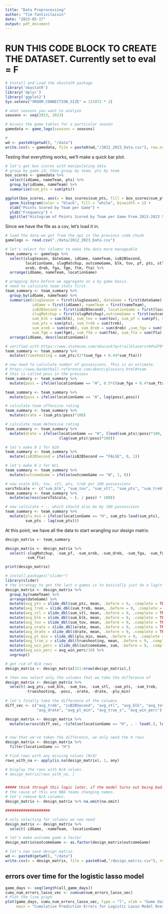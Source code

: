 ```yaml
---
title: "Data Preprocessing"
author: "Tim Tantivilaisin"
date: "2023-05-17"
output: pdf_document
---
```


# RUN THIS CODE BLOCK TO CREATE THE DATASET. Currently set to eval = F
```r
# Install and Load the nbastatR package
library('nbastatR')
library('dplyr')
library('ggplot2')
Sys.setenv("VROOM_CONNECTION_SIZE" = 131072 * 2)

# what seasons you want to analyze
seasons <- seq(2013, 2023)

# Access the game tables for a particular season
gamedata <- game_logs(seasons = seasons)

# 
wd <- paste0(getwd(), "/data")
write.csv(x = gamedata, file = paste0(wd,"/2012_2023_Data.csv"), row.names = FALSE)
```

Testing that everything works, we'll make a quick bar plot.

```r
# let's get box scores with manipulating data
# group by game_id, then group by team, pts by team
box_scores <- gamedata %>%
  select(idGame, nameTeam, pts) %>%
  group_by(idGame, nameTeam) %>%
  summarize(sum_pts = sum(pts))

ggplot(box_scores, aes(x = box_scores$sum_pts, fill = box_scores$sum_pts)) +
  geom_histogram(color = "black", fill = "white", binwidth = 1) +
  xlab("Points Scored by Team per Game") +
  ylab("Frequency") +
  ggtitle("Histogram of Points Scored by Team per Game From 2013-2023 Season")
```
Since we have the file as a csv, let's load it in.

```r
# load the data we got from the api in the previous code chunk
gamelogs <- read.csv("./data/2012_2023_Data.csv")

# let's select for columns to make the data more manageable
team_summary <- gamelogs %>%
  select(slugSeason, dateGame, idGame, nameTeam, isB2BSecond, 
         locationGame, slugMatchup, outcomeGame, blk, tov, pf, pts, stl, treb, 
         oreb, dreb, fga, fgm, ftm, fta) %>%
  arrange(idGame, nameTeam, locationGame)

# prepping data before we aggregate on a by game basis.
# need to calculate team stats first.
team_summary <- team_summary %>%
  group_by(idGame, nameTeam) %>%
  summarize(slugSeason = first(slugSeason), dateGame = first(dateGame), 
            idGame = first(idGame), nameTeam = first(nameTeam), 
            isB2BSecond = first(isB2BSecond), locationGame = first(locationGame),
            slugMatchup = first(slugMatchup),outcomeGame = first(outcomeGame), 
            sum_blk = sum(blk), sum_tov = sum(tov), sum_pf = sum(pf), sum_stl = sum(stl),
            sum_pts = sum(pts), sum_treb = sum(treb), 
            sum_oreb = sum(oreb), sum_dreb = sum(dreb) ,sum_fga = sum(fga),
            sum_fgm = sum(fgm), sum_ftm = sum(ftm), sum_fta = sum(fta)) %>%
  arrange(idGame, desc(locationGame))

# verified with https://www.statmuse.com/nba/ask?q=trailblazers+04%2F9%2F23+true+shooting+percentage
team_summary <- team_summary %>%
  mutate(trueshooting = sum_pts/(2*(sum_fga + 0.44*sum_fta)))

# now need to calculate number of possessions. This is an estimate. 
# https://www.basketball-reference.com/about/glossary.html#team
# this is called poss in the previous
team_summary <- team_summary %>% 
  mutate(poss = ifelse(locationGame == "H", 0.5*((sum_fga + 0.4*sum_fta - 1.07*(sum_oreb/(sum_oreb + lead(sum_dreb)))*(sum_fga - sum_fgm)+sum_tov)+(lead(sum_fga)+0.4*lead(sum_fta)-1.07*(lead(sum_oreb)/(lead(sum_oreb) + sum_dreb))*(lead(sum_fga)-lead(sum_fgm))+lead(sum_tov))), 0))

team_summary <- team_summary %>%
  mutate(poss = ifelse(locationGame == "A", lag(poss),poss))

# calculate team offensive rating
team_summary <- team_summary %>%
  mutate(orate = (sum_pts/poss)*100)

# calculate team defensive rating
team_summary <- team_summary %>%
  mutate(drate = ifelse(locationGame == "H", (lead(sum_pts)/poss)*100, 
                        (lag(sum_pts)/poss)*100))

# let's make 0 1 for b2b
team_summary <- team_summary %>% 
  mutate(isB2BSecond = ifelse(isB2BSecond == "FALSE", 0, 1))

# let's make 0 1 for W/L
team_summary <- team_summary %>% 
  mutate(outcomeGame = ifelse(outcomeGame == "W", 1, 0))

# now scale blk, tov, stl, pts, treb per 100 possessions
varsToScale <- c("sum_blk", "sum_tov", "sum_stl", "sum_pts", "sum_treb")
team_summary <- team_summary %>% 
  mutate(across(varsToScale, ~ (. / poss) * 100))

# now calculate + -, which should also be by 100 possessions
team_summary <- team_summary %>%
  mutate(plu_min = ifelse(locationGame == "H", sum_pts-lead(sum_pts),
         sum_pts - lag(sum_pts)))
```

At this point, we have all the data to start wrangling our design matrix.

```r
design_matrix <- team_summary

design_matrix <- design_matrix %>%
  select(-slugMatchup, -sum_pf, -sum_oreb, -sum_dreb, -sum_fga, -sum_fgm, -sum_ftm,
         -sum_fta)

print(design_matrix)
```

```r
# install.packages("slider")
library(slider)
# the strategy to get the last n games is to basically just do a lag(n = 10)
design_matrix <- design_matrix %>%
  group_by(nameTeam) %>%
  arrange(dateGame) %>%
  mutate(avg_pts = slide_dbl(sum_pts, mean, .before = 9, .complete = TRUE)) %>%
  mutate(avg_treb = slide_dbl(sum_treb, mean, .before = 9, .complete = TRUE)) %>%
  mutate(avg_stl = slide_dbl(sum_stl, mean, .before = 9, .complete = TRUE)) %>%
  mutate(avg_blk = slide_dbl(sum_blk, mean, .before = 9, .complete = TRUE)) %>%
  mutate(avg_tov = slide_dbl(sum_tov, mean, .before = 9, .complete = TRUE)) %>%
  mutate(avg_orate = slide_dbl(orate, mean, .before = 9, .complete = TRUE)) %>%
  mutate(avg_drate = slide_dbl(drate, mean, .before = 9, .complete = TRUE)) %>%
  mutate(avg_pl_min = slide_dbl(plu_min, mean, .before = 9, .complete = TRUE)) %>%
  mutate(avg_true_s = slide_dbl(trueshooting, mean, .before = 9, .complete = TRUE)) %>%
  mutate(avg_win_perc = slide_dbl(outcomeGame, sum, .before = 9, .complete = TRUE)) %>%
  mutate(avg_win_perc = avg_win_perc/10) %>%
  ungroup()

# get rid of N/A rows
design_matrix <- design_matrix[311:nrow(design_matrix),]

# then now select only the columns that we take the difference of
design_matrix <- design_matrix %>%
  select(-avg_pts,-sum_blk, -sum_tov, -sum_stl, -sum_pts, -sum_treb,
         -trueshooting, -poss, -orate, -drate, -plu_min)
  
# let's finally take the difference of the columns
diff_vec <- c("avg_treb", "isB2BSecond", "avg_stl", "avg_blk", "avg_tov", "avg_orate",
              "avg_drate", "avg_pl_min", "avg_true_s", "avg_win_perc")

design_matrix <- design_matrix %>%
  mutate(across(diff_vec, ~(ifelse(locationGame == "H", . - lead(.), lead(.)))))
  

# now that we've taken the difference, we only need the H rows
design_matrix <- design_matrix %>%
  filter(locationGame == "H")

# Find rows with any missing values (N/A)
rows_with_na <- apply(is.na(design_matrix), 1, any)

# Display the rows with N/A values
# design_matrix[rows_with_na, ]


##### think through this logic later, if the model turns out being bad.
# the cause of this are NBA teams changing names.
# let's remove N/A columns.
design_matrix <- design_matrix %>% na.omit(na.omit)

####################

# only selecting for columns we now need
design_matrix <- design_matrix %>%
  select(-idGame, -nameTeam, -locationGame)

# let's make outcome game a factor
design_matrix$outcomeGame <- as.factor(design_matrix$outcomeGame)

# let's now save design matrix.
wd <- paste0(getwd(), "/data")
write.csv(x = design_matrix, file = paste0(wd,"/design_matrix.csv"), row.names = FALSE)

```

## errors over time for the logistic lasso model

```r
game_days <- seq(length(all_game_days))
cumu_num_errors_lasso_vec <- cumsum(num_errors_lasso_vec)
# Plot the line graph
plot(game_days, cumu_num_errors_lasso_vec, type = "l", xlab = "Game Days", ylab = "Cumulative Prediction Errors", 
     main = "Cumulative Prediction Errors for Logistic Lasso Model Over Gamedays", mar = c(5, 5, 4, 2))

```
